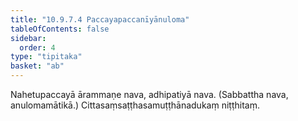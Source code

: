 ```yaml
---
title: "10.9.7.4 Paccayapaccanīyānuloma"
tableOfContents: false
sidebar:
  order: 4
type: "tipitaka"
basket: "ab"
---
```



<DynamicBreadcrumb />

<Division number="315">

<Paragraph number="3091">
Nahetupaccayā ārammaṇe nava, adhipatiyā nava. (Sabbattha nava, anulomamātikā.)

</Paragraph>
</Division>

<Paragraph number="3092" type="center">
Cittasaṃsaṭṭhasamuṭṭhānadukaṃ niṭṭhitaṃ.
</Paragraph>